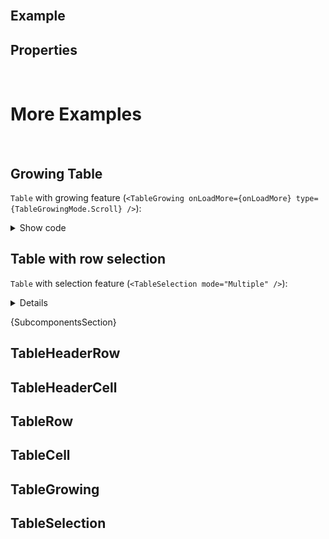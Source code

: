 
<Meta of={ComponentStories} />

<DocsHeader />

<br />

## Example

<Canvas of={ComponentStories.Default} />

## Properties

<ControlsWithNote of={ComponentStories.Default} />

<br />

# More Examples

<br />

## Growing Table

`Table` with growing feature (`<TableGrowing onLoadMore={onLoadMore} type={TableGrowingMode.Scroll} />`):

<Canvas of={ComponentStories.GrowingTable} />

<details>

<summary>Show code</summary>

```jsx
const createRows = (indexOffset) => {
  return new Array(25).fill('').map((_, index) => (
    <TableRow key={`${index + indexOffset}-row`}>
      <TableCell>
        <span>{index + indexOffset}</span>
      </TableCell>
      <TableCell>
        <span>Placeholder</span>
      </TableCell>
      <TableCell>
        <span>Placeholder 2</span>
      </TableCell>
      <TableCell>
        <span>Placeholder 3</span>
      </TableCell>
      <TableCell>
        <span>Placeholder 4</span>
      </TableCell>
    </TableRow>
  ));
};

const GrowingTable = () => {
  const [rows, setRows] = useState(createRows(1));
  const onLoadMore = () => {
    setRows((prev) => [...prev, ...createRows(prev.length + 1)]);
  };
  return (
    <div style={{ height: '250px', overflow: 'auto' }}>
      <Table
        {...otherProps}
        headerRow={
          <TableHeaderRow sticky>
            <TableHeaderCell width={'200px'} minWidth={'200px'}>
              <span>Product</span>
            </TableHeaderCell>
            <TableHeaderCell minWidth={'200px'}>
              <span>Supplier</span>
            </TableHeaderCell>
            <TableHeaderCell minWidth={'200px'}>
              <span>Dimensions</span>
            </TableHeaderCell>
            <TableHeaderCell minWidth={'100px'} maxWidth="200px">
              <span>Weight</span>
            </TableHeaderCell>
            <TableHeaderCell minWidth="200px">
              <span>Price</span>
            </TableHeaderCell>
          </TableHeaderRow>
        }
        features={<TableGrowing onLoadMore={onLoadMore} type={TableGrowingMode.Scroll} />}
      >
        {rows}
      </Table>
    </div>
  );
};
```

</details>

## Table with row selection

`Table` with selection feature (`<TableSelection mode="Multiple" />`):

<Canvas of={ComponentStories.WithSelection} />

<details>

    <summary>Show code</summary>

```jsx
function TableWithRowSelection() {
  const [mode, setMode] = useState(TableSelectionMode.Multiple);
  return (
    <>
      <SegmentedButton
        onSelectionChange={(e) => {
          setMode(e.detail.selectedItems[0].textContent);
        }}
      >
        {Object.values(TableSelectionMode).map((selectionMode) => (
          <SegmentedButtonItem key={selectionMode} selected={selectionMode === mode}>
            {selectionMode}
          </SegmentedButtonItem>
        ))}
      </SegmentedButton>
      <Table
        {...otherProps}
        headerRow={
          <TableHeaderRow sticky>
            <TableHeaderCell width={'200px'} minWidth={'200px'}>
              <span>Product</span>
            </TableHeaderCell>
            <TableHeaderCell minWidth={'200px'}>
              <span>Supplier</span>
            </TableHeaderCell>
            <TableHeaderCell minWidth={'200px'}>
              <span>Dimensions</span>
            </TableHeaderCell>
            <TableHeaderCell minWidth={'100px'} maxWidth="200px">
              <span>Weight</span>
            </TableHeaderCell>
            <TableHeaderCell minWidth="200px">
              <span>Price</span>
            </TableHeaderCell>
          </TableHeaderRow>
        }
        features={<TableSelection mode={mode} />}
      >
        <TableRow>
          <TableCell>
            <span>Notebook Basic</span>
          </TableCell>
          <TableCell>
            <span>Very Best Screens</span>
          </TableCell>
          <TableCell>
            <span>30 x 18 x 3cm</span>
          </TableCell>
          <TableCell>
            <span>4.2KG</span>
          </TableCell>
          <TableCell>
            <span>956EUR</span>
          </TableCell>
        </TableRow>
        <TableRow>
          <TableCell>
            <span>Notebook Basic 17HT-1001</span>
          </TableCell>
          <TableCell>
            <span>Very Best Screens</span>
          </TableCell>
          <TableCell>
            <span>29 x 17 x 3.1cm</span>
          </TableCell>
          <TableCell>
            <span>4.5KG</span>
          </TableCell>
          <TableCell>
            <span>1249EUR</span>
          </TableCell>
        </TableRow>
      </Table>
    </>
  );
}
```

</details>

<Markdown>{SubcomponentsSection}</Markdown>

## TableHeaderRow

<Description of={TableHeaderRow} />
<ArgTypes of={TableHeaderRow} />

## TableHeaderCell

<Description of={TableHeaderCell} />
<ArgTypes of={TableHeaderCell} />

## TableRow

<Description of={TableRow} />
<ArgTypes of={TableRow} />

## TableCell

<Description of={TableCell} />
<ArgTypes of={TableCell} />

## TableGrowing

<Description of={TableGrowing} />
<ArgTypes of={TableGrowing} />

## TableSelection

<Description of={TableSelection} />
<ArgTypes of={TableSelection} />

<Footer />
